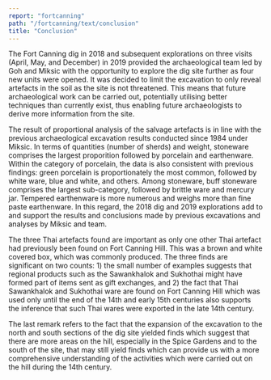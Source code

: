 ```yaml
---
report: "fortcanning"
path: "/fortcanning/text/conclusion"
title: "Conclusion"
---
```


The Fort Canning dig in 2018 and subsequent explorations on three visits (April, May, and December) in 2019 provided the archaeological team led by Goh and Miksic with the opportunity to explore the dig site further as four new units were opened. It was decided to limit the excavation to only reveal artefacts in the soil as the site is not threatened. This means that future archaeological work can be carried out, potentially utilising better techniques than currently exist, thus enabling future archaeologists to derive more information from the site.

The result of proportional analysis of the salvage artefacts is in line with the previous archaeological excavation results conducted since 1984 under Miksic. In terms of quantities (number of sherds) and weight, stoneware comprises the largest proporition followed by porcelain and earthenware. Within the category of porcelain, the data is also consistent with previous findings: green porcelain is proportionately the most common, followed by white ware, blue and white, and others. Among stoneware, buff stoneware comprises the largest sub-category, followed by brittle ware and mercury jar. Tempered earthenware is more numerous and weighs more than fine paste earthenware. In this regard, the 2018 dig and 2019 explorations add to and support the results and conclusions made by previous excavations and analyses by Miksic and team.

The three Thai artefacts found are important as only one other Thai artefact had previously been found on Fort Canning Hill. This was a brown and white covered box, which was commonly produced. The three finds are significant on two counts: 1) the small number of examples suggests that regional products such as the Sawankhalok and Sukhothai might have formed part of items sent as gift exchanges, and 2) the fact that Thai Sawankhalok and Sukhothai ware are found on Fort Canning Hill which was used only until the end of the 14th and early 15th centuries also supports the inference that such Thai wares were exported in the late 14th century.

The last remark refers to the fact that the expansion of the excavation to the north and south sections of the dig site yielded finds which suggest that there are more areas on the hill, especially in the Spice Gardens and to the south of the site, that may still yield finds which can provide us with a more comprehensive understanding of the activities which were carried out on the hill during the 14th century.